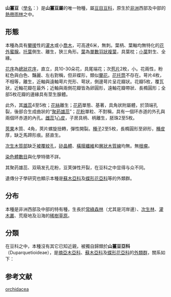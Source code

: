{{Speciesbox
|display parents=2
|grandparent authority=[[Azani|Azani]] & al.2017
|parent authority=[[Baill.|Baill.]], 1866
|taxon=Duparquetia orchidacea
|authority=[[Baill.|Baill.]], 1866
|synonyms=
;屬異名
{{genus list
|Oligostemon| [[Benth.|Benth.]], 1865
}}
;種異名
{{species list
|Oligostemon pictus| Benth., 1865
}}
}}
'''山薑豆'''（[[學名|學名]]：{{lang|la|''Duparquetia orchidacea''}}）是'''山薑豆屬'''的唯一物種，屬[[豆目|豆目]][[豆科|豆科]]，原生於[[非洲|非洲]]西部及中部的[[熱帶雨林|熱帶雨林]]之中。{{r|powo|powo2}}

==形態==
本種為具有[[攀援植物|攀援]]性的[[灌木|灌木]]或小[[喬木|喬木]]，可高達6米，無刺。葉柄、葉軸均無特化的[[花外蜜腺|花外蜜腺]]。[[托葉|托葉]]側生、離生，狹三角形。[[葉|葉]]為[[單數羽狀複葉|單數羽狀複葉]]，具葉枕；[[小葉|小葉]]對生、全緣。{{r|LPWG|powo}}

[[花序|花序]]為[[總狀花序|總狀花序]]，直立，具10-30朵花，具尾端花；次[[苞片|苞片]]2枚，小。花兩性，粉紅色與白色、豔麗、左右對稱，但非蝶形，類似[[蘭花|蘭花]]。[[花托筒|花托筒]]不存在。萼片4枚，不相等，離生，近軸與遠軸萼片兜形、萼狀，側邊萼片呈花瓣狀。花瓣5枚，覆瓦狀，近軸花瓣在最外；近軸與兩側花瓣皆為卵圓形，遠軸花瓣帶狀、長橢圓形；全部5枚花瓣的邊緣具有莖生腺體。{{r|LPWG|powo}}

此外，其[[雄蕊|雄蕊]]4至5枚；[[花絲|花絲]]離生；[[花葯|花葯]]單態、基著，具角狀附屬體，於頂端孔裂，後部合生成曲狀的“[[聚葯雄蕊|聚葯雄蕊]]”；[[花粉|花粉]]單粒、不對稱，具有一個环赤道的外孔與兩個环赤道的內孔。[[雌蕊|雌蕊]]1[[心皮|心皮]]，子房具柄、柄離生，胚珠2至5枚。{{r|LPWG}}

[[莢果|莢果]]木質、4角，莢片螺旋扭轉，彈性開裂。[[種子|種子]]2至5枚，長橢圓形至卵形，[[種皮|種皮]]厚，缺乏馬蹄形痕。胚直生。{{r|LPWG}}

[[次生木質部|次生木質部]]缺乏[[被覆紋孔|被覆紋孔]]，[[矽晶體|矽晶體]]、[[橫膜纖維|橫膜纖維]]和[[層狀木質線|層狀木質線]]均無。無[[根瘤|根瘤]]。{{r|LPWG}}

[[染色體數目|染色體數目]]與化學特徵不詳。{{r|LPWG}}

其聚药雄蕊、双萌发孔花粉，豆荚弹性开裂，在豆科之中显得与众不同。{{r|powo2}}

遺傳分子學研究也顯示本種是[[蘇木亞科|蘇木亞科]]及[[蝶形花亞科|蝶形花亞科]]等的外類群。{{r|powo2|LPWG}}

==分布==
本種是非洲西部及中部的特有種，生長於[[常綠|常綠]][[森林|森林]]（尤其是河岸邊）、[[次生林|次生林]]、[[灌木叢|灌木叢]]、荒廢地及沿海的[[稀樹草原|稀樹草原]]。{{r|powo|powo2}}

==分類==
在豆科之中，本種沒有其它已知近親，被獨自歸類於'''山薑豆亞科'''（Duparquetioideae），是[[摘亞木亞科|摘亞木亞科]]、[[蘇木亞科|蘇木亞科]]及[[蝶形花亞科|蝶形花亞科]]的[[外類群|外類群]]，關系如下{{r|LPWG}}：
{{豆科支序分類法}}

==参考文献==
{{reflist|refs=
<ref name="LPWG">{{LPWG, 2017}}</ref>
<ref name="powo">{{cite web |title=''Duparquetia orchidacea'' Baill. |url=http://www.plantsoftheworldonline.org/taxon/urn:lsid:ipni.org:names:380758-1 |website=''Plants of the World Online'' |publisher=Kew Science |accessdate=2020-12-30 |language=en |archive-date=2019-08-11 |archive-url=https://web.archive.org/web/20190811215427/http://www.plantsoftheworldonline.org/taxon/urn:lsid:ipni.org:names:380758-1 |dead-url=no }}</ref>
<ref name="powo2">{{cite web |title=''Duparquetia'' Baill. |url=http://www.plantsoftheworldonline.org/taxon/urn:lsid:ipni.org:names:17014-1 |website=''Plants of the World Online'' |publisher=Kew Science |accessdate=2020-12-30 |language=en |archive-date=2020-08-12 |archive-url=https://web.archive.org/web/20200812165012/http://www.plantsoftheworldonline.org/taxon/urn:lsid:ipni.org:names:17014-1 |dead-url=no }}</ref>
}}

{{taxonbar|from2=Q1937051|from3=Q64750710}}

[[Category:山薑豆屬|orchidacea]]